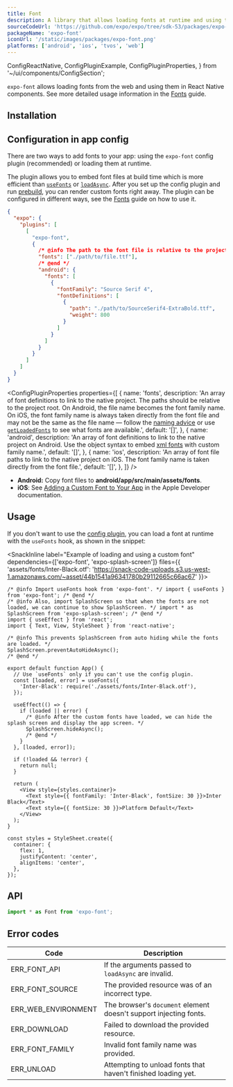```yaml
---
title: Font
description: A library that allows loading fonts at runtime and using them in React Native components.
sourceCodeUrl: 'https://github.com/expo/expo/tree/sdk-53/packages/expo-font'
packageName: 'expo-font'
iconUrl: '/static/images/packages/expo-font.png'
platforms: ['android', 'ios', 'tvos', 'web']
---
```


  ConfigReactNative,
  ConfigPluginExample,
  ConfigPluginProperties,
} from '~/ui/components/ConfigSection';

`expo-font` allows loading fonts from the web and using them in React Native components. See more detailed usage information in the [Fonts](/develop/user-interface/fonts/) guide.

## Installation

<APIInstallSection />

## Configuration in app config

There are two ways to add fonts to your app: using the `expo-font` config plugin (recommended) or loading them at runtime.

The plugin allows you to embed font files at build time which is more efficient than [`useFonts`](#usefontsmap) or [`loadAsync`](#loadasyncfontfamilyorfontmap-source). After you set up the config plugin and run [prebuild](/workflow/continuous-native-generation/#usage), you can render custom fonts right away. The plugin can be configured in different ways, see the [Fonts](/develop/user-interface/fonts/#with-expo-font-config-plugin) guide on how to use it.

<ConfigPluginExample>

```json app.json
{
  "expo": {
    "plugins": [
      [
        "expo-font",
        {
          /* @info The path to the font file is relative to the project's root. */
          "fonts": ["./path/to/file.ttf"],
          /* @end */
          "android": {
            "fonts": [
              {
                "fontFamily": "Source Serif 4",
                "fontDefinitions": [
                  {
                    "path": "./path/to/SourceSerif4-ExtraBold.ttf",
                    "weight": 800
                  }
                ]
              }
            ]
          }
        }
      ]
    ]
  }
}
```

</ConfigPluginExample>

<ConfigPluginProperties
  properties={[
    {
      name: 'fonts',
      description:
        'An array of font definitions to link to the native project. The paths should be relative to the project root. On Android, the file name becomes the font family name. On iOS, the font family name is always taken directly from the font file and may not be the same as the file name &mdash; follow the [naming advice](/develop/user-interface/fonts/#how-to-determine-which-font-family-name-to-use) or use [`getLoadedFonts`](#getloadedfonts) to see what fonts are available.',
      default: '[]',
    },
    {
      name: 'android',
      description:
        'An array of font definitions to link to the native project on Android. Use the object syntax to embed [xml fonts](https://developer.android.com/develop/ui/views/text-and-emoji/fonts-in-xml) with custom family name.',
      default: '[]',
    },
    {
      name: 'ios',
      description:
        'An array of font file paths to link to the native project on iOS. The font family name is taken directly from the font file.',
      default: '[]',
    },
  ]}
/>

<ConfigReactNative>

- **Android:** Copy font files to **android/app/src/main/assets/fonts**.
- **iOS**: See [Adding a Custom Font to Your App](https://developer.apple.com/documentation/uikit/adding-a-custom-font-to-your-app) in the Apple Developer documentation.

</ConfigReactNative>

## Usage

If you don't want to use the [config plugin](#configuration-in-app-config), you can load a font at runtime with the `useFonts` hook, as shown in the snippet:

<SnackInline label="Example of loading and using a custom font" dependencies={['expo-font', 'expo-splash-screen']} files={{ 'assets/fonts/Inter-Black.otf': 'https://snack-code-uploads.s3.us-west-1.amazonaws.com/~asset/44b1541a96341780b29112665c66ac67' }}>

```tsx
/* @info Import useFonts hook from 'expo-font'. */ import { useFonts } from 'expo-font'; /* @end */
/* @info Also, import SplashScreen so that when the fonts are not loaded, we can continue to show SplashScreen. */ import * as SplashScreen from 'expo-splash-screen'; /* @end */
import { useEffect } from 'react';
import { Text, View, StyleSheet } from 'react-native';

/* @info This prevents SplashScreen from auto hiding while the fonts are loaded. */
SplashScreen.preventAutoHideAsync();
/* @end */

export default function App() {
  // Use `useFonts` only if you can't use the config plugin.
  const [loaded, error] = useFonts({
    'Inter-Black': require('./assets/fonts/Inter-Black.otf'),
  });

  useEffect(() => {
    if (loaded || error) {
      /* @info After the custom fonts have loaded, we can hide the splash screen and display the app screen. */
      SplashScreen.hideAsync();
      /* @end */
    }
  }, [loaded, error]);

  if (!loaded && !error) {
    return null;
  }

  return (
    <View style={styles.container}>
      <Text style={{ fontFamily: 'Inter-Black', fontSize: 30 }}>Inter Black</Text>
      <Text style={{ fontSize: 30 }}>Platform Default</Text>
    </View>
  );
}

const styles = StyleSheet.create({
  container: {
    flex: 1,
    justifyContent: 'center',
    alignItems: 'center',
  },
});
```

</SnackInline>

## API

```js
import * as Font from 'expo-font';
```

<APISection packageName="expo-font" />

## Error codes

| Code                | Description                                                       |
| ------------------- | ----------------------------------------------------------------- |
| ERR_FONT_API        | If the arguments passed to `loadAsync` are invalid.               |
| ERR_FONT_SOURCE     | The provided resource was of an incorrect type.                   |
| ERR_WEB_ENVIRONMENT | The browser's `document` element doesn't support injecting fonts. |
| ERR_DOWNLOAD        | Failed to download the provided resource.                         |
| ERR_FONT_FAMILY     | Invalid font family name was provided.                            |
| ERR_UNLOAD          | Attempting to unload fonts that haven't finished loading yet.     |
